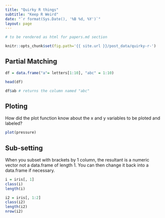 ```yaml
---
title: "Quirky R things"
subtitle: "Keep R Weird"
date: "`r format(Sys.Date(), '%B %d, %Y')`"
layout: page
---
```

  

```r
# to be rendered as html for papers.md section

knitr::opts_chunk$set(fig.path='{{ site.url }}/post_data/quirky-r-')
```

## Partial Matching
```r
df = data.frame("a"= letters[1:10], "abc" = 1:10)

head(df)

df$ab # returns the column named "abc"
```

## Ploting

How did the plot function know about the x and y variables to be ploted and labeled?
```r
plot(pressure)
```

## Sub-setting

When you subset with brackets by 1 column, the resultant is a numeric vector not a data.frame of length 1. You can then change it back into a data.frame if necessary.

```r
i = iris[, 1]
class(i)
length(i)

i2 = iris[, 1:2]
class(i2)
length(i2)
nrow(i2)
```

